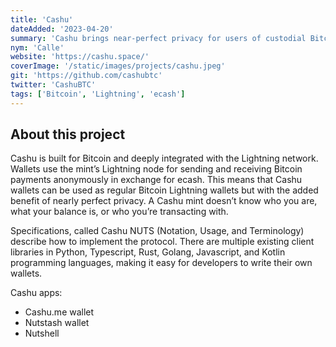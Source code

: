 ```yaml
---
title: 'Cashu'
dateAdded: '2023-04-20'
summary: 'Cashu brings near-perfect privacy for users of custodial Bitcoin applications by using a Chaumian ecash system.'
nym: 'Calle'
website: 'https://cashu.space/'
coverImage: '/static/images/projects/cashu.jpeg'
git: 'https://github.com/cashubtc'
twitter: 'CashuBTC'
tags: ['Bitcoin', 'Lightning', 'ecash']
---
```


## About this project

Cashu is built for Bitcoin and deeply integrated with the Lightning network. Wallets use the mint’s Lightning node for sending and receiving Bitcoin payments anonymously in exchange for ecash. This means that Cashu wallets can be used as regular Bitcoin Lightning wallets but with the added benefit of nearly perfect privacy. A Cashu mint doesn’t know who you are, what your balance is, or who you’re transacting with.

Specifications, called Cashu NUTS (Notation, Usage, and Terminology) describe how to implement the protocol. There are multiple existing client libraries in Python, Typescript, Rust, Golang, Javascript, and Kotlin programming languages, making it easy for developers to write their own wallets. 

Cashu apps:
- Cashu.me wallet
- Nutstash wallet
- Nutshell
